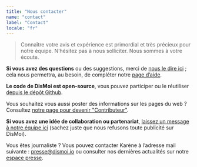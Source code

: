 ```yaml
---
title: "Nous contacter"
name: "contact"
label: "Contact"
locale: "fr"
---
```



> Connaître votre avis et expérience est primordial et très précieux pour notre équipe. N’hésitez pas à nous solliciter. Nous sommes à votre écoute.

**Si vous avez des questions** ou des suggestions, merci de [nous le dire ici](https://www.dismoi.io/contact/) ; cela nous permettra, au besoin, de compléter notre [page d’aide](https://www.dismoi.io/aide/).

**Le code de DisMoi est open-source**, vous pouvez participer ou le réutiliser [depuis le dépôt Github](https://github.com/dis-moi/extension/).

Vous souhaitez vous aussi poster des informations sur les pages du web ? Consultez [notre page pour devenir "Contributeur"](https://www.dismoi.io/informer/).

**Si vous avez une idée de collaboration ou partenariat**, [laissez un message à notre équipe ici](https://www.dismoi.io/contact/) (sachez juste que nous refusons toute publicité sur DisMoi).

Vous êtes journaliste ? Vous pouvez contacter Karène à l’adresse mail suivante : [presse@dismoi.io](mailto:presse@dismoi.io) ou consulter nos dernières actualités sur notre [espace presse](https://www.dismoi.io/espace-presse/).
